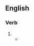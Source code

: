 ==English==

===Verb===
{{head|en|verb form}}

# {{en-past of|anonymise}}
#* {{quote-journal|en|date=2021 January 13|author=Andrew Weaver|title=Customer engagement|journal=RAIL, issue 922|page=29|text=For instance, '''anonymised''' modal data [...] shows that the percentage of journeys made by train between London and Birmingham fell from 51% in February to a low of 26% during the height of lockdown in April.}}